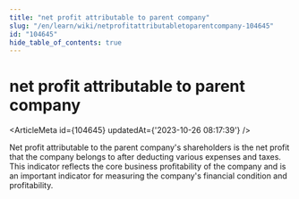 ```yaml
---
title: "net profit attributable to parent company"
slug: "/en/learn/wiki/netprofitattributabletoparentcompany-104645"
id: "104645"
hide_table_of_contents: true
---
```



# net profit attributable to parent company

<ArticleMeta id={104645} updatedAt={'2023-10-26 08:17:39'} />
<div className='border-solid border-b border-t-0 my-4 border-[var(--ifm-color-gray-300)]' />

Net profit attributable to the parent company's shareholders is the net profit that the company belongs to after deducting various expenses and taxes. This indicator reflects the core business profitability of the company and is an important indicator for measuring the company's financial condition and profitability.
